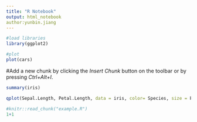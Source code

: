 ```yaml
---
title: "R Notebook"
output: html_notebook
author:yunbin.jiang
---
```

```r
#load libraries
library(ggplot2)

```

```r
#plot 
plot(cars)
```

#Add a new chunk by clicking the *Insert Chunk* button on the toolbar or by pressing *Ctrl+Alt+I*.
```r
summary(iris)
```

```r

qplot(Sepal.Length, Petal.Length, data = iris, color= Species, size = Petal.Width)

```

```r
#knitr::read_chunk("example.R")
1+1
```

```r

```

